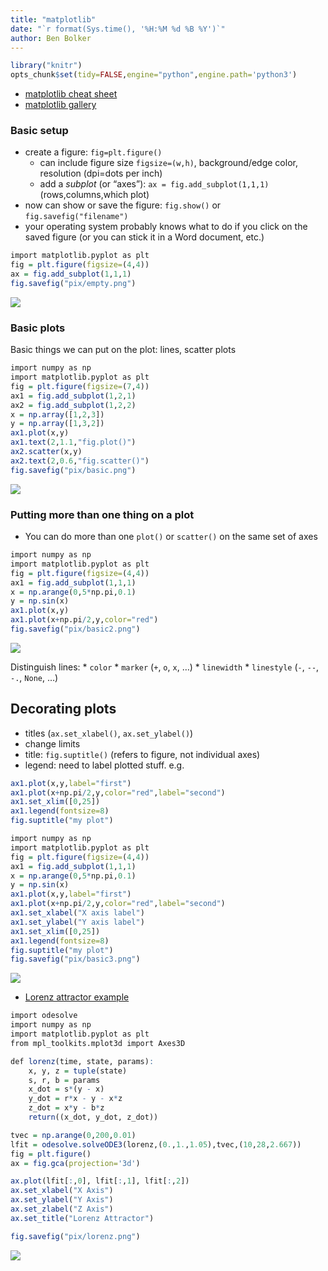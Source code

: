 ```yaml
---
title: "matplotlib"
date: "`r format(Sys.time(), '%H:%M %d %B %Y')`"
author: Ben Bolker
---
```


```r
library("knitr")
opts_chunk$set(tidy=FALSE,engine="python",engine.path='python3')
```

* [matplotlib cheat sheet](https://bit.ly/python_cs)
* [matplotlib gallery](http://matplotlib.org/gallery.html)

### Basic setup

* create a figure: `fig=plt.figure()`
   * can include figure size `figsize=(w,h)`, background/edge color, resolution (dpi=dots per inch)
   * add a *subplot* (or "axes"): `ax = fig.add_subplot(1,1,1)` (rows,columns,which plot)
* now can show or save the figure: `fig.show()` or `fig.savefig("filename")`
* your operating system probably knows what to do if you click on the saved figure (or you can stick it in a Word document, etc.)

```r
import matplotlib.pyplot as plt
fig = plt.figure(figsize=(4,4))
ax = fig.add_subplot(1,1,1)
fig.savefig("pix/empty.png")
```
![](pix/empty.png)

### Basic plots

Basic things we can put on the plot: lines, scatter plots

```r
import numpy as np
import matplotlib.pyplot as plt
fig = plt.figure(figsize=(7,4))
ax1 = fig.add_subplot(1,2,1)
ax2 = fig.add_subplot(1,2,2)
x = np.array([1,2,3])
y = np.array([1,3,2])
ax1.plot(x,y)
ax1.text(2,1.1,"fig.plot()")
ax2.scatter(x,y)
ax2.text(2,0.6,"fig.scatter()")
fig.savefig("pix/basic.png")
```
![](pix/basic.png)

### Putting more than one thing on a plot

* You can do more than one `plot()` or `scatter()` on the same set of axes 
```r
import numpy as np
import matplotlib.pyplot as plt
fig = plt.figure(figsize=(4,4))
ax1 = fig.add_subplot(1,1,1)
x = np.arange(0,5*np.pi,0.1)
y = np.sin(x)
ax1.plot(x,y)
ax1.plot(x+np.pi/2,y,color="red")
fig.savefig("pix/basic2.png")
```
![](pix/basic2.png)

Distinguish lines: 
* `color`
* `marker` (`+`, `o`, `x`, ...)
* `linewidth`
* `linestyle` (`-`, `--`, `-.`, `None`, ...)

## Decorating plots 

* titles (`ax.set_xlabel()`, `ax.set_ylabel()`)
* change limits
* title: `fig.suptitle()` (refers to figure, not individual axes)
* legend: need to label plotted stuff. e.g.
```r
ax1.plot(x,y,label="first")
ax1.plot(x+np.pi/2,y,color="red",label="second")
ax1.set_xlim([0,25])
ax1.legend(fontsize=8)
fig.suptitle("my plot")
```

```r
import numpy as np
import matplotlib.pyplot as plt
fig = plt.figure(figsize=(4,4))
ax1 = fig.add_subplot(1,1,1)
x = np.arange(0,5*np.pi,0.1)
y = np.sin(x)
ax1.plot(x,y,label="first")
ax1.plot(x+np.pi/2,y,color="red",label="second")
ax1.set_xlabel("X axis label")
ax1.set_ylabel("Y axis label")
ax1.set_xlim([0,25])
ax1.legend(fontsize=8)
fig.suptitle("my plot")
fig.savefig("pix/basic3.png")
```
![](pix/basic3.png)

* [Lorenz attractor example](http://matplotlib.org/examples/mplot3d/lorenz_attractor.html)

```r
import odesolve
import numpy as np
import matplotlib.pyplot as plt
from mpl_toolkits.mplot3d import Axes3D

def lorenz(time, state, params):
    x, y, z = tuple(state)
    s, r, b = params
    x_dot = s*(y - x)
    y_dot = r*x - y - x*z
    z_dot = x*y - b*z
    return((x_dot, y_dot, z_dot))

tvec = np.arange(0,200,0.01)
lfit = odesolve.solveODE3(lorenz,(0.,1.,1.05),tvec,(10,28,2.667))
fig = plt.figure()
ax = fig.gca(projection='3d')

ax.plot(lfit[:,0], lfit[:,1], lfit[:,2])
ax.set_xlabel("X Axis")
ax.set_ylabel("Y Axis")
ax.set_zlabel("Z Axis")
ax.set_title("Lorenz Attractor")

fig.savefig("pix/lorenz.png")
```
![](pix/lorenz.png)
